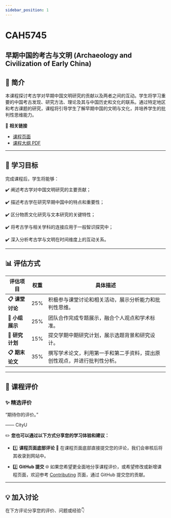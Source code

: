```yaml
---
sidebar_position: 1
---
```


# CAH5745
## 早期中国的考古与文明 (Archaeology and Civilization of Early China)

## **📘 简介**
本课程探讨考古学对早期中国文明研究的贡献以及两者之间的互动。学生将学习重要的中国考古发现、研究方法、理论及其与中国历史和文化的联系。通过特定地区和考古课题的研究，课程将引导学生了解早期中国的文明与文化，并培养学生的批判性思维能力。

🔗 **相关链接**
- [课程页面](https://www.cityu.edu.hk/catalogue/pg/202425/course/CAH5745.htm)
- [课程大纲 PDF](https://www.cityu.edu.hk/catalogue/pg/202425/course/CAH5745.pdf)

---

## **🎯 学习目标**

完成课程后，学生将能够：

✔️ 阐述考古学对中国文明研究的主要贡献；

✔️ 描述考古学在研究早期中国中的特点和重要性；

✔️ 区分物质文化研究与文本研究的关键特性；

✔️ 将考古学与相关学科的连接应用于一般智识探究中；

✔️ 深入分析考古学与文明在时间维度上的互动关系。

---

## **📊 评估方式**

| **评估项目**               | **权重** | **具体描述**                                                                                       |
|---------------------------|---------|---------------------------------------------------------------------------------------------------|
| **📋 课堂讨论**             | 25%     | 积极参与课堂讨论和相关活动，展示分析能力和批判性思维。                                                |
| **📂 小组展示**             | 25%     | 团队合作完成专题展示，融合个人观点和学术标准。                                                         |
| **📂 研究计划**             | 15%     | 提交学期中期研究计划，展示选题背景和研究设计。                                                        |
| **📋 期末论文**             | 35%     | 撰写学术论文，利用第一手和第二手资料，提出原创性观点，并进行批判性分析。                                        |

---

## **💬 课程评价**

### ✨ **精选评价**
<div className={commentStyles.commentBox}>
    <p className={commentStyles.commentText}>
        “期待你的评价。”
    </p>
    <p className={commentStyles.commentAuthor}>—— CityU</p>
</div>

✏️ **您也可以通过以下方式分享您的学习体验和建议：**

- 1️⃣ **课程页面底部评论**
💬 在课程页面底部直接提交您的评论，我们会审核后将其收录到网站中。

- 2️⃣ **GitHub 提交**
🌐 如果您希望更全面地分享课程评价，或希望修改或新增课程页面，欢迎参考 [Contributing](/contributing) 页面，通过 GitHub 提交您的贡献。

---

## **💡 加入讨论**

在下方评论分享您的评价、问题或经验👇
<Utterances />
